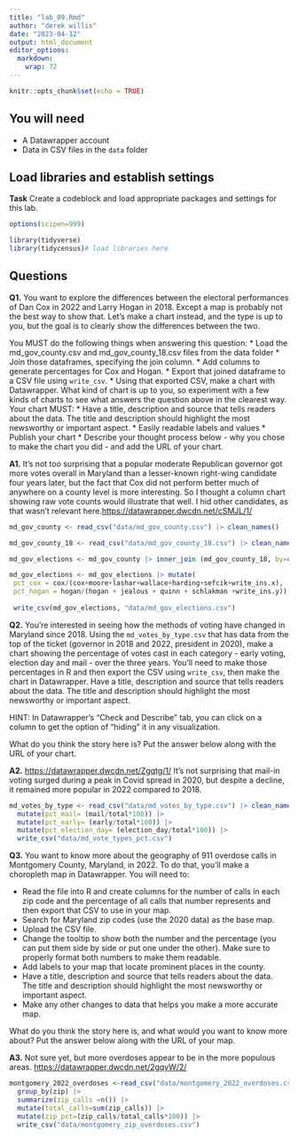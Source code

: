 ```yaml
---
title: "lab_09.Rmd"
author: "derek willis"
date: "2023-04-12"
output: html_document
editor_options: 
  markdown: 
    wrap: 72
---
```


```r
knitr::opts_chunk$set(echo = TRUE)
```

## You will need

-   A Datawrapper account
-   Data in CSV files in the `data` folder

## Load libraries and establish settings

**Task** Create a codeblock and load appropriate packages and settings
for this lab.

```r
options(scipen=999)

library(tidyverse)
library(tidycensus)# load libraries here
```

## Questions

**Q1.** You want to explore the differences between the electoral
performances of Dan Cox in 2022 and Larry Hogan in 2018. Except a map is
probably not the best way to show that. Let's make a chart instead, and
the type is up to you, but the goal is to clearly show the differences
between the two.

You MUST do the following things when answering this question: \* Load
the md_gov_county.csv and md_gov_county_18.csv files from the data
folder \* Join those dataframes, specifying the join column. \* Add
columns to generate percentages for Cox and Hogan. \* Export that joined
dataframe to a CSV file using `write_csv`. \* Using that exported CSV,
make a chart with Datawrapper. What kind of chart is up to you, so
experiment with a few kinds of charts to see what answers the question
above in the clearest way. Your chart MUST: \* Have a title, description
and source that tells readers about the data. The title and description
should highlight the most newsworthy or important aspect. \* Easily
readable labels and values \* Publish your chart \* Describe your
thought process below - why you chose to make the chart you did - and
add the URL of your chart.

**A1.** It's not too surprising that a popular moderate Republican
governor got more votes overall in Maryland than a lesser-known
right-wing candidate four years later, but the fact that Cox did not
perform better much of anywhere on a county level is more interesting.
So I thought a column chart showing raw vote counts would illustrate
that well. I hid other candidates, as that wasn't relevant
here.<https://datawrapper.dwcdn.net/cSMJL/1/>

```r
md_gov_county <- read_csv("data/md_gov_county.csv") |> clean_names()

md_gov_county_18 <- read_csv("data/md_gov_county_18.csv") |> clean_names()

md_gov_elections <- md_gov_county |> inner_join (md_gov_county_18, by=c('geoid','county'))

md_gov_elections <- md_gov_elections |> mutate(
 pct_cox = cox/(cox+moore+lashar+wallace+harding+sefcik+write_ins.x),
 pct_hogan = hogan/(hogan + jealous + quinn + schlakman +write_ins.y))
 
 write_csv(md_gov_elections, "data/md_gov_elections.csv")
```

**Q2.** You're interested in seeing how the methods of voting have
changed in Maryland since 2018. Using the `md_votes_by_type.csv` that
has data from the top of the ticket (governor in 2018 and 2022,
president in 2020), make a chart showing the percentage of votes cast in
each category - early voting, election day and mail - over the three
years. You'll need to make those percentages in R and then export the
CSV using `write_csv`, then make the chart in Datawrapper. Have a title,
description and source that tells readers about the data. The title and
description should highlight the most newsworthy or important aspect.

HINT: In Datawrapper's "Check and Describe" tab, you can click on a
column to get the option of "hiding" it in any visualization.

What do you think the story here is? Put the answer below along with the
URL of your chart.

**A2.** <https://datawrapper.dwcdn.net/Zgqtg/1/> It's not surprising
that mail-in voting surged during a peak in Covid spread in 2020, but
despite a decline, it remained more popular in 2022 compared to 2018.

```r
md_votes_by_type <- read_csv("data/md_votes_by_type.csv") |> clean_names() |>
  mutate(pct_mail= (mail/total*100)) |>
  mutate(pct_early= (early/total*100)) |>
  mutate(pct_election_day= (election_day/total*100)) |>
  write_csv("data/md_vote_types_pct.csv")

```

**Q3.** You want to know more about the geography of 911 overdose calls
in Montgomery County, Maryland, in 2022. To do that, you'll make a
choropleth map in Datawrapper. You will need to:

-   Read the file into R and create columns for the number of calls in
    each zip code and the percentage of all calls that number represents
    and then export that CSV to use in your map.
-   Search for Maryland zip codes (use the 2020 data) as the base map.
-   Upload the CSV file.
-   Change the tooltip to show both the number and the percentage (you
    can put them side by side or put one under the other). Make sure to
    properly format both numbers to make them readable.
-   Add labels to your map that locate prominent places in the county.
-   Have a title, description and source that tells readers about the
    data. The title and description should highlight the most newsworthy
    or important aspect.
-   Make any other changes to data that helps you make a more accurate
    map.

What do you think the story here is, and what would you want to know
more about? Put the answer below along with the URL of your map.

**A3.** Not sure yet, but more overdoses appear to be in the more
populous areas. <https://datawrapper.dwcdn.net/2gqyW/2/>

```r
montgomery_2022_overdoses <-read_csv("data/montgomery_2022_overdoses.csv") |> clean_names() |>
  group_by(zip) |>
  summarize(zip_calls =n()) |>
  mutate(total_calls=sum(zip_calls)) |>
  mutate(zip_pct=(zip_calls/total_calls*100)) |>
  write_csv("data/montgomery_zip_overdoses.csv")
  
```
